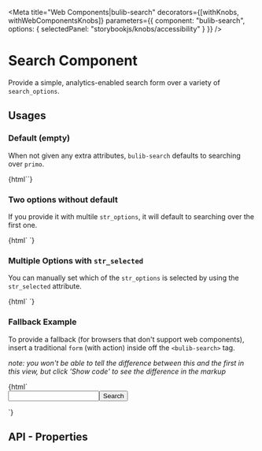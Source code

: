 
<Meta 
  title="Web Components|bulib-search"
  decorators={[withKnobs, withWebComponentsKnobs]}
  parameters={{
    component: "bulib-search",
    options: { selectedPanel: "storybookjs/knobs/accessibility" }
  }}
/>

# Search Component

Provide a simple, analytics-enabled search form over a variety of `search_options`.

## Usages 

### Default (empty)

When not given any extra attributes, `bulib-search` defaults to searching over `primo`.

<Preview withToolbar>
  <Story name="default">
    {html`<bulib-search></bulib-search>`}
  </Story>
</Preview>

### Two options without default

If you provide it with multile `str_options`, it will default to searching over the first one.

<Preview withToolbar>
  <Story name="options-no-default">
    {html`
      <bulib-search str_options="primo wp" debug></bulib-search>
    `}
  </Story>
</Preview>


### Multiple Options with `str_selected`

You can manually set which of the `str_options` is selected by using the `str_selected` attribute.

<Preview withToolbar>
  <Story name="options-with-default">
    {html`
      <bulib-search str_options="primo wp help" str_selected="wp" debug></bulib-search>
    `}
  </Story>
</Preview>


### Fallback Example

To provide a fallback (for browsers that don't support web components), insert a traditional `form` (with action) inside 
  off the `<bulib-search>` tag.

_note: you won't be able to tell the difference between this and the first in this view, but click 'Show code' 
  to see the difference in the markup_

<Preview withToolbar>
  <Story name="options-with-fallback">
    {html`
      <bulib-search str_options="guides help">
        <form action="http://library.bu.edu/srch.php" method="get">
          <input name="q" type="text" /><button type="submit">Search</button>
        </form>
      </bulib-search>
    `}
  </Story>
</Preview>


## API - Properties 

<Props of="bulib-search" />

